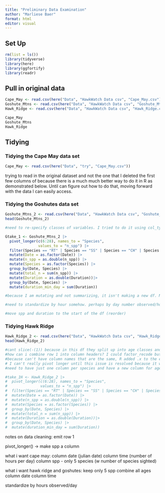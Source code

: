```yaml
---
title: "Preliminary Data Examination"
author: "Marliese Baer"
format: html
editor: visual
---
```


## Set Up
```r
rm(list = ls())
library(tidyverse)
library(here)
library(ggfortify)
library(readr)
```

## Pull in original data
```r
Cape_May <- read.csv(here("Data", "HawkWatch Data csv", "Cape_May.csv"))
Goshute_Mtns <- read.csv(here("Data", "HawkWatch Data csv", "Goshute_Mtns.csv"))
Hawk_Ridge <- read.csv(here("Data", "HawkWatch Data csv", "Hawk_Ridge.csv"))

Cape_May
Goshute_Mtns
Hawk_Ridge
```

## Tidying

### Tidying the Cape May data set
```r
Cape_May <- read.csv(here("Data", "try", "Cape_May.csv"))
```
trying to read in the original dataset and not the one that I deleted the first few columns of because there is a much much better way to do it in R as demonstrated below. Until can figure out how to do that, moving forward with the data I can easily access.

### Tidying the Goshutes data set
```r
Goshute_Mtns_2 <- read.csv(here("Data", "HawkWatch Data csv", "Goshute_Mtns.csv"), na = c("NA"), skip = 3) |> slice(-(1))
head(Goshute_Mtns_2)

#need to re-specify classes of variables. I tried to do it using col_types = cols() and spec() (col_types = cols(Date = col_factor()) but for some reason it isn't working so I am just going to modify some locally using mutate and as._____ below. I would like to come back and do it when reading in the data however, because it is just way cleaner.

Gtake_1 <- Goshute_Mtns_2 |>
  pivot_longer(c(6:28), names_to = "Species",
               values_to = "n_spp") |>
  filter(Species == "RT" | Species == "SS" | Species == "CH" | Species == "AK" | Species == "PG") |>
  mutate(Date = as.factor(Date)) |>
  mutate(n_spp = as.double(n_spp)) |>
  mutate(Species = as.factor(Species)) |>
  group_by(Date, Species) |>
  mutate(total_n = sum(n_spp)) |>
  mutate(Duration = as.double(Duration))|>
  group_by(Date, Species) |>
  mutate(duration_min_day = sum(Duration))

#because I am mutating and not summarizing, it isn't making a new df. Maybe need to keep only columns want to use and make new df to use (multiple for diff uses).

#need to standardize by hour somehow. perhaps by day number observed/hours observed?

#move spp and duration to the start of the df (reorder)

```


### Tidying Hawk Ridge
```r
Hawk_Ridge_2 <- read.csv(here("Data", "HawkWatch Data csv", "Hawk_Ridge.csv"), na = c("NA"), skip = 3)
head(Hawk_Ridge_2)

#cant slice(-(1)) because in this df they split up into age classes and that row actually contains important info
#how can i combine row 1 into column headers? I could factor_recode but it would just take a long time
#because can't have column names that are the same, R added .x to the end of the spp codes that are repeated, x=the number of that same spp repeated as a column.
# I can't really pivot longer until this issue is resolved because it will mess some stuff up.
#need to have just one column per species and have a new column for age and a new column for unit

#take_1H <- Hawk_Ridge_2 |>
#  pivot_longer(c(6:28), names_to = "Species",
#               values_to = "n_spp") |>
#  filter(Species == "RT" | Species == "SS" | Species == "CH" | Species == "AK" | Species == "PG") |>
#  mutate(Date = as.factor(Date)) |>
#  mutate(n_spp = as.double(n_spp)) |>
#  mutate(Species = as.factor(Species)) |>
#  group_by(Date, Species) |>
#  mutate(total_n = sum(n_spp)) |>
#  mutate(Duration = as.double(Duration))|>
#  group_by(Date, Species) |>
#  mutate(duration_min_day = sum(Duration))
```



notes on data cleaning:
emit row 1

pivot_longer() -> make spp a column


what i want cape may:
column date (julian date)
column time (number of hours per day)
column spp - only 5 species (w number of species sighted)


what i want hawk ridge and goshutes:
keep only 5 spp
combine all ages
column date
column time

standardize by hours observed/day


